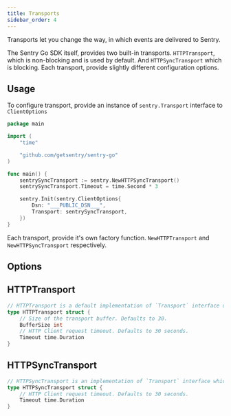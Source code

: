 ```yaml
---
title: Transports
sidebar_order: 4
---
```


Transports let you change the way, in which events are delivered to Sentry.

The Sentry Go SDK itself, provides two built-in transports. `HTTPTransport`, which is non-blocking and is used by default. And `HTTPSyncTransport` which is blocking. Each transport, provide slightly different configuration options.

## Usage

To configure transport, provide an instance of `sentry.Transport` interface to `ClientOptions`

```go
package main

import (
	"time"

	"github.com/getsentry/sentry-go"
)

func main() {
	sentrySyncTransport := sentry.NewHTTPSyncTransport()
	sentrySyncTransport.Timeout = time.Second * 3

	sentry.Init(sentry.ClientOptions{
		Dsn: "___PUBLIC_DSN___",
		Transport: sentrySyncTransport,
	})
}
```

Each transport, provide it's own factory function. `NewHTTPTransport` and `NewHTTPSyncTransport` respectively.

## Options

## HTTPTransport

```go
// HTTPTransport is a default implementation of `Transport` interface used by `Client`.
type HTTPTransport struct {
	// Size of the transport buffer. Defaults to 30.
	BufferSize int
	// HTTP Client request timeout. Defaults to 30 seconds.
	Timeout time.Duration
}
```

## HTTPSyncTransport

```go
// HTTPSyncTransport is an implementation of `Transport` interface which blocks after each captured event.
type HTTPSyncTransport struct {
	// HTTP Client request timeout. Defaults to 30 seconds.
	Timeout time.Duration
}
```
